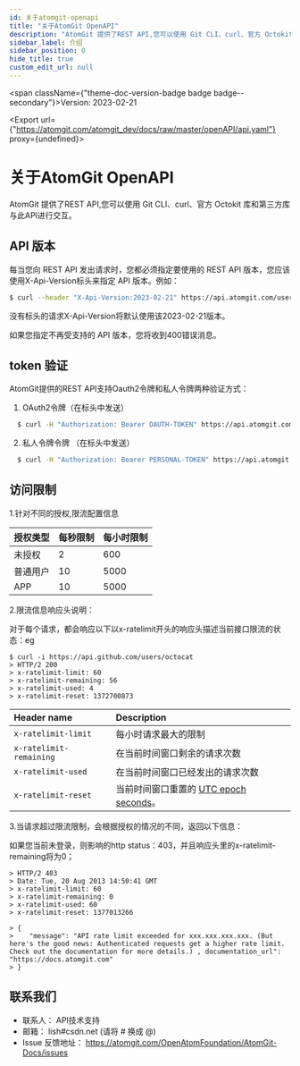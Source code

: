 ```yaml
---
id: 关于atomgit-openapi
title: "关于AtomGit OpenAPI"
description: "AtomGit 提供了REST API,您可以使用 Git CLI、curl、官方 Octokit 库和第三方库与此API进行交互。"
sidebar_label: 介绍
sidebar_position: 0
hide_title: true
custom_edit_url: null
---
```



<span className={"theme-doc-version-badge badge badge--secondary"}>Version: 2023-02-21</span>

<Export url={"https://atomgit.com/atomgit_dev/docs/raw/master/openAPI/api.yaml"} proxy={undefined}></Export>

# 关于AtomGit OpenAPI



AtomGit 提供了REST API,您可以使用 Git CLI、curl、官方 Octokit 库和第三方库与此API进行交互。

## API 版本

每当您向 REST API 发出请求时，您都必须指定要使用的 REST API 版本，您应该使用X-Api-Version标头来指定 API 版本。例如：

```bash
$ curl --header "X-Api-Version:2023-02-21" https://api.atomgit.com/user/info
```
没有标头的请求X-Api-Version将默认使用该2023-02-21版本。

如果您指定不再受支持的 API 版本，您将收到400错误消息。

## token 验证

AtomGit提供的REST API支持Oauth2令牌和私人令牌两种验证方式：

1. OAuth2令牌（在标头中发送）

```bash
  $ curl -H "Authorization: Bearer OAUTH-TOKEN" https://api.atomgit.com
```

2. 私人令牌令牌 （在标头中发送）

```bash
  $ curl -H "Authorization: Bearer PERSONAL-TOKEN" https://api.atomgit.com
```

## 访问限制

1.针对不同的授权,限流配置信息

| 授权类型 | 每秒限制 | 每小时限制 |
| -------- | -------- | ---------- |
| 未授权   | 2        | 600        |
| 普通用户 | 10       | 5000       |
| APP      | 10       | 5000       |

2.限流信息响应头说明：

对于每个请求，都会响应以下以x-ratelimit开头的响应头描述当前接口限流的状态：eg

```shell
$ curl -i https://api.github.com/users/octocat
> HTTP/2 200
> x-ratelimit-limit: 60
> x-ratelimit-remaining: 56
> x-ratelimit-used: 4
> x-ratelimit-reset: 1372700873
```

| Header name             | Description                                                  |
| :---------------------- | :----------------------------------------------------------- |
| `x-ratelimit-limit`     | 每小时请求最大的限制                                         |
| `x-ratelimit-remaining` | 在当前时间窗口剩余的请求次数                                 |
| `x-ratelimit-used`      | 在当前时间窗口已经发出的请求次数                             |
| `x-ratelimit-reset`     | 当前时间窗口重置的 [UTC epoch seconds](http://en.wikipedia.org/wiki/Unix_time)。 |

3.当请求超过限流限制，会根据授权的情况的不同，返回以下信息：

如果您当前未登录，则影响的http status：403，并且响应头里的x-ratelimit-remaining将为0；

```
> HTTP/2 403
> Date: Tue, 20 Aug 2013 14:50:41 GMT
> x-ratelimit-limit: 60
> x-ratelimit-remaining: 0
> x-ratelimit-used: 60
> x-ratelimit-reset: 1377013266

> {
>    "message": "API rate limit exceeded for xxx.xxx.xxx.xxx. (But here's the good news: Authenticated requests get a higher rate limit. Check out the documentation for more details.) , documentation_url": "https://docs.atomgit.com"
> }
```

## 联系我们
- 联系人： API技术支持
- 邮箱： lish#csdn.net (请将 # 换成 @)
- Issue 反馈地址： https://atomgit.com/OpenAtomFoundation/AtomGit-Docs/issues


